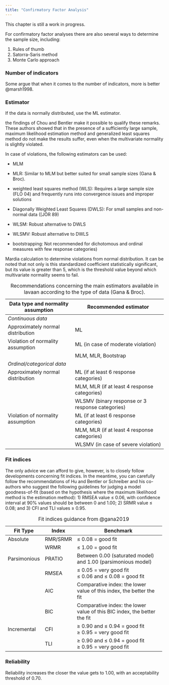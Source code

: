 ```yaml
---
title: "Confirmatory Factor Analysis"
---
```


::: callout-warning
This chapter is still a work in progress.
:::

For confirmatory factor analyses there are also several ways to determine the sample size, including:

1.  Rules of thumb
2.  Satorra-Saris method
3.  Monte Carlo approach

### Number of indicators

Some argue that when it comes to the number of indicators, more is better @marsh1998.

### Estimator

If the data is normally distributed, use the ML estimator.

the findings of Chou and Bentler make it possible to qualify these remarks. These authors showed that in the presence of a sufficiently large sample, maximum likelihood estimation method and generalized least squares method do not make the results suffer, even when the multivariate normality is slightly violated.

In case of violations, the following estimators can be used:

-   MLM

-   MLR: Similar to MLM but better suited for small sample sizes (Gana & Broc).

-   weighted least squares method (WLS): Requires a large sample size (FLO 04) and frequently runs into convergence issues and improper solutions

-   Diagonally Weighted Least Squares (DWLS): For small samples and non-normal data (\[JÖR 89)

-   WLSM: Robust alternative to DWLS

-   WLSMV: Robust alternative to DWLS

-   bootstrapping: Not recommended for dichotomous and ordinal measures with few response categories)

Mardia calculation to determine violations from normal distribution. It can be noted that not only is this standardized coefficient statistically significant, but its value is greater than 5, which is the threshold value beyond which multivariate normality seems to fail.

+------------------------------------+--------------------------------------------------+
| Data type and normality assumption | Recommended estimator                            |
+====================================+==================================================+
| *Continuous data*                  |                                                  |
+------------------------------------+--------------------------------------------------+
| Approximately normal distribution  | ML                                               |
+------------------------------------+--------------------------------------------------+
| Violation of normality assumption  | ML (in case of moderate violation)               |
+------------------------------------+--------------------------------------------------+
|                                    | MLM, MLR, Bootstrap                              |
+------------------------------------+--------------------------------------------------+
| *Ordinal/categorical data*         |                                                  |
+------------------------------------+--------------------------------------------------+
| Approximately normal distribution  | ML (if at least 6 response categories)           |
+------------------------------------+--------------------------------------------------+
|                                    | MLM, MLR (if at least 4 response categories)     |
+------------------------------------+--------------------------------------------------+
|                                    | WLSMV (binary response or 3 response categories) |
+------------------------------------+--------------------------------------------------+
| Violation of normality assumption  | ML (if at least 6 response categories)           |
+------------------------------------+--------------------------------------------------+
|                                    | MLM, MLR (if at least 4 response categories)     |
+------------------------------------+--------------------------------------------------+
|                                    | WLSMV (in case of severe violation)              |
+------------------------------------+--------------------------------------------------+

: Recommendations concerning the main estimators available in lavaan according to the type of data (Gana & Broc).

### Fit indices

The only advice we can afford to give, however, is to closely follow developments concerning fit indices. In the meantime, you can carefully follow the recommendations of Hu and Bentler or Schreiber and his co-authors who suggest the following guidelines for judging a model goodness-of-fit (based on the hypothesis where the maximum likelihood method is the estimation method): 1) RMSEA value ≤ 0.06, with confidence interval at 90% values should be between 0 and 1.00; 2) SRMR value ≤ 0.08; and 3) CFI and TLI values ≥ 0.95.

+--------------+-----------+--------------------------------------------------------------------------+
| Fit Type     | Index     | Benchmark                                                                |
+==============+===========+==========================================================================+
| Absolute     | RMR/SRMR  | ≤ 0.08 = good fit                                                        |
+--------------+-----------+--------------------------------------------------------------------------+
|              | WRMR      | ≤ 1.00 = good fit                                                        |
+--------------+-----------+--------------------------------------------------------------------------+
| Parsimonious | PRATIO    | Between 0.00 (saturated model) and 1.00 (parsimonious model)             |
+--------------+-----------+--------------------------------------------------------------------------+
|              | RMSEA     | ≤ 0.05 = very good fit\                                                  |
|              |           | ≤ 0.06 and ≤ 0.08 = good fit                                             |
+--------------+-----------+--------------------------------------------------------------------------+
|              | AIC       | Comparative index: the lower value of this index, the better the fit     |
+--------------+-----------+--------------------------------------------------------------------------+
|              | BIC       | Comparative index: the lower value of this BIC index, the better the fit |
+--------------+-----------+--------------------------------------------------------------------------+
| Incremental  | CFI       | ≥ 0.90 and ≤ 0.94 = good fit\                                            |
|              |           | ≥ 0.95 = very good fit                                                   |
+--------------+-----------+--------------------------------------------------------------------------+
|              | TLI       | ≥ 0.90 and ≤ 0.94 = good fit\                                            |
|              |           | ≥ 0.95 = very good fit                                                   |
+--------------+-----------+--------------------------------------------------------------------------+

: Fit indices guidance from @gana2019

### Reliability

Reliability increases the closer the value gets to 1.00, with an acceptability threshold of 0.70.
